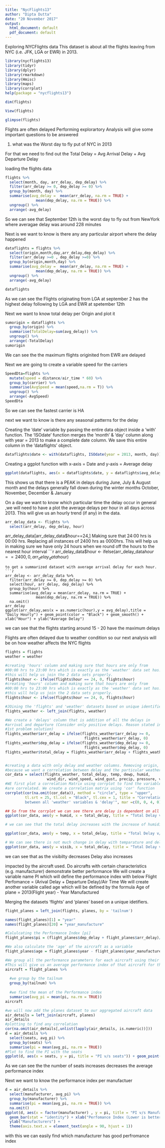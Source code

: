 ```yaml
---
title: "NycFlights13"
author: "Dipta Dutta"
date: "20 November 2017"
output:
  html_document: default
  pdf_document: default
---
```

Exploring NYCFlights data 
This dataset is about all the flights leaving from NYC (i.e. JFK, LGA or EWR) in 2013.
```r
library(nycflights13)
library(tidyr)
library(dplyr)
library(rmarkdown)
library(Hmisc)
library(maps)
library(corrplot)
help(package = "nycflights13")

dim(flights)

View(flights)

glimpse(flights)

```
Flights are often delayed Performing explorartory Analysis will give some important questions to be answered

1. what was the Worst day to fly put of NYC in 2013

For that we need to find out the Total Delay = Avg Arrival Delay + Avg Departure Delay 

loading the flights data
```r
flights %>% 
  select(month, day, arr_delay, dep_delay) %>% 
  filter(arr_delay >= 0, dep_delay >= 0) %>%
  group_by(month, day) %>%
  summarise(avg_delay =  mean(arr_delay, na.rm = TRUE) + 
              mean(dep_delay, na.rm = TRUE)) %>%
  ungroup() %>%
  arrange(-avg_delay)
```
So we can see that September 12th is the worst day to fly out from NewYork where averagae delay was around 228 minutes

Next is we want to know is there any any particular airport where the delay happened 
```r
dataflights = flights %>% 
  select(origin,month,day,arr_delay,dep_delay) %>% 
  filter(arr_delay >=0 , dep_delay >=0) %>% 
  group_by(origin,month,day) %>% 
  summarise(avg_delay =  mean(arr_delay, na.rm = TRUE) + 
              mean(dep_delay, na.rm = TRUE)) %>%
  ungroup() %>%
  arrange(-avg_delay)

dataflights
```
As we can see the Flights originating from LGA at september 2 has the highest delay following by LGA and EWR at spetember 12th

Next we want to know total delay per Origin and plot it
```r
sumorigin = dataflights %>%
  group_by(origin) %>% 
  summarise(TotalDelay=sum(avg_delay)) %>% 
  ungroup() %>% 
  arrange(-TotalDelay)
sumorigin
```

We can see the the maximum flights originited from EWR are delayed

Next we are going to create a variable speed for the carriers 
```r
SpeedDta=flights %>% 
  mutate(speed = distance/air_time * 60) %>% 
  group_by(carrier) %>% 
  summarise(AvgSpeed = mean(speed,na.rm = T)) %>% 
  ungroup() %>% 
  arrange(-AvgSpeed)
SpeedDta  
```

So we can see  the fastest carrier is HA 

next we want to know is there any seasonal patterns for the delay

Creating the 'date' variable by passing the entire data object inside a 'with'
function. The 'ISOdate' function merges the 'month' & 'day' column along with
year = 2013 to make a complete date column. We save this entire column in the 
'dataflights' object.

```r
dataflights$date <- with(dataflights, ISOdate(year = 2013, month, day))
```

Creating a ggplot function with x-axis = Date and y-axis = Average delay
```r
ggplot(dataflights, aes(x = dataflights$date, y = dataflights$avg_delay, title = "Seasonality Trends")) + geom_point(aes(color = dataflights$origin))+ xlab("Date") + ylab("Average Delay (mins)") + geom_smooth(color = "Black")
```
This shows us that there is a PEAK in delays during June, July & August month and the delays generally fall down during the winter months October, November, December & January

On a day we want to know which particular time the delay occur in general ,we will need to have a plot the average delays per hour in all days across 2013. This will give us an hourly trend (if any) in the data.

```r
arr_delay_data <- flights %>%
  select(arr_delay, dep_delay, hour)
```


arr_delay_data[arr_delay_data$hour==24,]
Making sure that 24:00 hrs is 00:00 hrs. Replacing all instances of 2400 hrs 
as 0000hrs. This will help us in making sure we have only 24 hours
when we round off the hours to the nearest hour interval
```r
arr_delay_data$hour <- ifelse(arr_delay_data$hour == 2400, 0, arr_delay_data$hour)
```
to get a summarized dataset with average arrival delay for each hour.
```r
arr_delay <- arr_delay_data %>%
  filter(arr_delay >= 0, dep_delay >= 0) %>%
  select(hour, arr_delay, dep_delay) %>%
  group_by(hour) %>%
  summarise(avg_delay = mean(arr_delay, na.rm = TRUE) +
              mean(dep_delay, na.rm = TRUE)) %>%
  na.omit()
arr_delay
ggplot(arr_delay,aes(x = as.numeric(hour),y = avg_delay),title = "Daily Hourly") + geom_point(color = "Black") + geom_smooth() + xlab("Hour") + ylab("Average Delay")

```
we can see that the flights starting around 15 - 20 have the maximum delays 

Flights are often delayed due to weather condition so our next analysis will be on how weather affects the NYC flights

```r
flights = flights
weather = weather

#creating 'hours' column and making sure that hours are only from
#00:00 hrs to 23:00 hrs which is exactly as the 'weather' data set has.
#this will help us join the 2 data sets properly.
flights$hour <- ifelse(flights$hour == 24, 0, flights$hour)
#creating 'hours' column and making sure that hours are only from
#00:00 hrs to 23:00 hrs which is exactly as the 'weather' data set has.
#this will help us join the 2 data sets properly.
flights$hour <- ifelse(flights$hour == 24, 0, flights$hour)

#JOining the 'flights' and 'weather' datasets based on unique identifiers.
flights_weather <- left_join(flights, weather)

#We create a 'delays' column that is addition of all the delays in
#arrival and departure (Consider only positive delays. Reason stated in
#1st problem solution)
flights_weather$arr_delay = ifelse(flights_weather$arr_delay >= 0,
                                    flights_weather$arr_delay, 0)
flights_weather$dep_delay = ifelse(flights_weather$dep_delay >= 0,
                                    flights_weather$dep_delay, 0)
flights_weather$total_delay = flights_weather$arr_delay + flights_weather$dep_delay


#creating a data with only delay and weather columns. Removing origin, date/time
#because we want a correlation between delay and the particular weather condition.
cor_data = select(flights_weather, total_delay, temp, dewp, humid,
                   wind_dir, wind_speed, wind_gust, precip, pressure, visib)
#WE first plot a correlation Matrix using corrplot to find the variables that
#are correlated. We create a correlation matrix using 'cor' function
corrplot(cor(na.omit(cor_data)), method = "circle", type = "upper",
         tl.srt = 25, tl.col = "Black", tl.cex = 1, title = "Correlation
         between all 'weather' variables & 'delay'", mar =c(0, 0, 4, 0) + 0.1)
```

```r
## So from the corrplot we can see there are delay is dependent on all the weather variable
ggplot(cor_data, aes(y = humid, x = total_delay, title = "Total Delay v/s Relative Humidity")) + geom_smooth() + ylab("Relative Humidity") + xlab("Total Delay (mins)")

```

```r
# we can see that the total delay increases with the increase of humididty

ggplot(cor_data, aes(y = temp, x = total_delay, title = "Total Delay v/s Temperature")) + geom_smooth() + ylab("Temperature") + xlab("Total Delay (mins)")

```
```r
# We can see there is not much change in delay with temparature and delay 
ggplot(cor_data, aes(y = visib, x = total_delay, title = "Total Delay v/s Visibility")) + geom_smooth() + ylab("Temperature") + xlab("Total Delay (mins)")

```
we can see that as the visibilty decreases Delay also increases 

impacted by the aircraft used. Do aircrafts with certain characteristics (e.g. manufacturer) 
demonstrate better performance
We will create a variable name PI which will define the performance index with below 
Flight Perfomance = (Arival Delay + Departure Delay)/Air Time
We will create another variable called age which will be defined by the formula 
Age of plane = 2013(Flight year) - Year Manufactured

Merging the datasets 'flights' and 'planes' based on a unique idetifiers.
```r
flight_planes = left_join(flights, planes, by = 'tailnum')

names(flight_planes)[1] = "year"
names(flight_planes)[20] = "year_manufacture"

#Calulcating the Performance Index [pi] 
flight_planes$pi = (flight_planes$dep_delay + flight_planes$arr_delay)/ flight_planes$air_time

#We also calculate the 'age' of the aircraft as a variable
flight_planes$age = flight_planes$year - flight_planes$year_manufacture

#We group all the performance parameters for each aircraft using their tailnum
#This will give us an average performance index of that aircraft for the year 2013
aircraft = flight_planes %>%
  
  #we group by the tailnum
  group_by(tailnum) %>%
  
  #we find the mean of the Performance index
  summarise(avg_pi = mean(pi, na.rm = TRUE)) 
aircraft

#we will now add the planes dataset to our aggregated aircraft data
air_details = left_join(aircraft, planes)
air_details
#plotting to find any correlation
cor(na.omit(air_details[,unlist(lapply(air_details, is.numeric))]))
d = air_details %>%
  select(seats, avg_pi) %>%
  group_by(seats) %>%
  summarise(pi = mean(avg_pi, na.rm = TRUE))
#Plot to find the PI with the seats
ggplot(d, aes(x = seats, y = pi, title = "PI v/s seats")) + geom_point() + geom_smooth(method = 'lm') + xlab("Seats") + ylab("Performance Index (Lower is better)")
```

As we can see the the number of seats increases decreases the average performance index

Next we want to know the performance index per manufactuer

```r
d = air_details %>%
  select(manufacturer, avg_pi) %>%
  group_by(manufacturer) %>%
  summarise(pi = mean(avg_pi, na.rm = TRUE)) %>%
  na.omit()
ggplot(d, aes(x = factor(manufacturer) , y = pi, title = "PI v/s Manufacturers")) + 
  geom_bar(stat = "identity") + xlab("Perfomance Index (Lower is better)") +
  ylab("Manufacturers") +
  theme(axis.text.x = element_text(angle = 90, hjust = 1))
```


with this we can easily find which manufacturer has good perfromance index 
